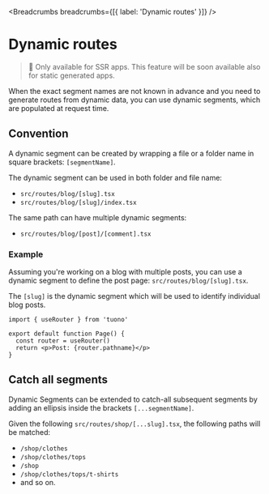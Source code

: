 
<MetaTags
  title="Tuono - Routing"
  canonical="https://tuono.dev/documentation/routing/dynamic-routes"
/>


<Breadcrumbs breadcrumbs={[{ label: 'Dynamic routes' }]} />

# Dynamic routes

> 🚧 Only available for SSR apps. This feature will be soon available also for static generated apps.

When the exact segment names are not known in advance and you need to generate routes from dynamic data,
you can use dynamic segments, which are populated at request time.

## Convention

A dynamic segment can be created by wrapping a
file or a folder name in square brackets: `[segmentName]`.

The dynamic segment can be used in both folder and file name:

- `src/routes/blog/[slug].tsx`
- `src/routes/blog/[slug]/index.tsx`

The same path can have multiple dynamic segments:

- `src/routes/blog/[post]/[comment].tsx`

### Example

Assuming you're working on a blog with multiple posts,
you can use a dynamic segment to define the post page: `src/routes/blog/[slug].tsx`.

The `[slug]` is the dynamic segment which will be used to identify individual blog posts.

```tsx
import { useRouter } from 'tuono'

export default function Page() {
  const router = useRouter()
  return <p>Post: {router.pathname}</p>
}
```

## Catch all segments

Dynamic Segments can be extended to catch-all subsequent segments by adding
an ellipsis inside the brackets `[...segmentName]`.

Given the following `src/routes/shop/[...slug].tsx`,
the following paths will be matched:

- `/shop/clothes`
- `/shop/clothes/tops`
- `/shop`
- `/shop/clothes/tops/t-shirts`
- and so on.
